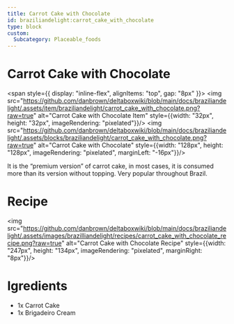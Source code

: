 ```yaml
---
title: Carrot Cake with Chocolate
id: braziliandelight:carrot_cake_with_chocolate
type: block
custom:
  Subcategory: Placeable_foods
---
```


# Carrot Cake with Chocolate

<span style={{ display: "inline-flex", alignItems: "top", gap: "8px" }}>
  <img src="https://github.com/danbrown/deltaboxwiki/blob/main/docs/braziliandelight/.assets/item/braziliandelight/carrot_cake_with_chocolate.png?raw=true"
         alt="Carrot Cake with Chocolate Item" style={{width: "32px", height: "32px", imageRendering: "pixelated"}}/>
  <img src="https://github.com/danbrown/deltaboxwiki/blob/main/docs/braziliandelight/.assets/blocks/braziliandelight/carrot_cake_with_chocolate.png?raw=true"
         alt="Carrot Cake with Chocolate" style={{width: "128px", height: "128px", imageRendering: "pixelated", marginLeft: "-16px"}}/>
</span>

It is the “premium version” of carrot cake, in most cases, it is consumed more than its version without topping.
Very popular throughout Brazil.

# Recipe

<img src="https://github.com/danbrown/deltaboxwiki/blob/main/docs/braziliandelight/.assets/images/brazilliandelight/recipes/carrot_cake_with_chocolate_recipe.png?raw=true" alt="Carrot Cake with Chocolate Recipe" style={{width: "247px", height: "134px", imageRendering: "pixelated", marginRight: "8px"}}/>

# Igredients

- 1x Carrot Cake
- 1x Brigadeiro Cream